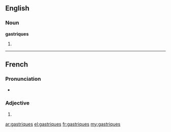 ==English==

===Noun===
'''gastriques'''

# {{plural of|gastrique}}

----

==French==

===Pronunciation===
* {{IPA|/ɡastʁik/|lang=fr}}

===Adjective===
{{fr-adj-form}} {{m|f|p}}

# {{plural of|gastrique|lang=fr|nocat=1}}

[[ar:gastriques]]
[[el:gastriques]]
[[fr:gastriques]]
[[my:gastriques]]